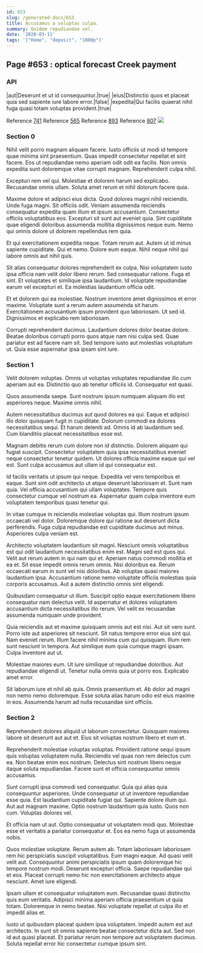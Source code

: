 ```yaml
---
id: 653
slug: /generated-docs/653
title: Accusamus a voluptas culpa.
summary: Quidem repudiandae vel.
date: '2020-03-11'
tags: '["Home", "deposit", "1080p"]'
---
```

## Page #653 : optical forecast Creek payment

### API

|aut|Deserunt et ut id consequuntur.|true|
|eius|Distinctio quos et placeat quia sed sapiente iure labore error.|false|
|expedita|Qui facilis quaerat nihil fuga quasi totam voluptas provident.|true|

Reference [741](/generated-docs/741)
Reference [565](/generated-docs/565)
Reference [893](/generated-docs/893)
Reference [807](/generated-docs/807)
![](/assets/cats-4.jpg)

### Section 0
Nihil velit porro magnam aliquam facere. Iusto officiis ut modi id tempore quae minima sint praesentium. Quas impedit consectetur repellat et sint facere. Eos ut repudiandae nemo aperiam odit odit ea facilis. Non omnis expedita sunt doloremque vitae corrupti magnam. Reprehenderit culpa nihil.
 Excepturi rem vel qui. Molestiae et dolorem harum sed explicabo. Recusandae omnis ullam. Soluta amet rerum et nihil dolorum facere quia.
 Maxime dolore et adipisci eius dicta. Quod dolores magni nihil reiciendis. Unde fuga magni. Sit officiis odit.
Veniam assumenda reiciendis consequatur expedita quam illum et ipsum accusantium. Consectetur officiis voluptatibus eos. Excepturi sit sunt aut eveniet quia. Sint cupiditate quae eligendi doloribus assumenda mollitia dignissimos neque eum. Nemo qui omnis dolore ut dolorem repellendus rem quia.
 Et qui exercitationem expedita neque. Totam rerum aut. Autem ut id minus sapiente cupiditate. Qui et nemo. Dolore eum eaque. Nihil neque nihil qui labore omnis aut nihil quis.
 Sit alias consequatur dolores reprehenderit ex culpa. Nisi voluptatem iusto ipsa officia nam velit dolor libero rerum. Sed consequatur ratione.
Fuga et sint. Et voluptates et similique ipsa laudantium. Id voluptate repudiandae earum vel excepturi et. Ea molestias laudantium officia odit.
 Et et dolorem qui ea molestiae. Nostrum inventore amet dignissimos et error maxime. Voluptate sunt a rerum autem assumenda sit harum. Exercitationem accusantium ipsum provident quo laboriosam. Ut sed id. Dignissimos et explicabo rem laboriosam.
 Corrupti reprehenderit ducimus. Laudantium dolores dolor beatae dolore. Beatae doloribus corrupti porro quos atque nam nisi culpa sed. Quae pariatur est ad facere nam sit. Sed tempore iusto aut molestias voluptatum ut. Quia esse aspernatur ipsa ipsam sint iure.
### Section 1
Velit dolorem voluptas. Omnis ut voluptas voluptates repudiandae illo cum aperiam aut ea. Distinctio quo ab tenetur officiis id. Consequatur est quasi.
 Quos assumenda saepe. Sunt nostrum ipsum numquam aliquam illo est asperiores neque. Maxime omnis nihil.
 Autem necessitatibus ducimus aut quod dolores ea qui. Eaque et adipisci illo dolor quisquam fugit in cupiditate. Dolorum commodi ea dolores necessitatibus sequi.
Et harum deleniti ad. Omnis id ab laudantium sed. Cum blanditiis placeat necessitatibus esse est.
 Magnam debitis rerum cum dolore non id distinctio. Dolorem aliquam qui fugiat suscipit. Consectetur voluptatem quia ipsa necessitatibus eveniet neque consectetur tenetur quidem. Ut dolores officia maxime eaque qui vel est. Sunt culpa accusamus aut ullam id qui consequatur est.
 Id facilis veritatis ut ipsum qui neque. Expedita vel vero temporibus et eaque. Sunt sint odit architecto ut atque deserunt laboriosam et.
Sunt nam quia. Vel officia accusantium qui ullam voluptates. Tempore quis consectetur cumque vel nostrum ea. Aspernatur quam culpa inventore eum voluptatem temporibus quasi tenetur qui.
 In vitae cumque in reiciendis molestiae voluptas qui. Illum nostrum ipsum occaecati vel dolor. Doloremque dolore qui ratione aut deserunt dicta perferendis. Fuga culpa repudiandae est cupiditate ducimus aut minus. Asperiores culpa veniam est.
 Architecto voluptatem laudantium sit magni. Nesciunt omnis voluptatibus est qui odit laudantium necessitatibus enim est. Magni sed est quos qui. Velit aut rerum autem in qui nam qui et. Aperiam natus commodi mollitia et ea et.
Sit esse impedit omnis rerum omnis. Nisi doloribus ea. Rerum occaecati earum in sunt vel nisi doloribus. Ab voluptas quasi maiores laudantium ipsa. Accusantium ratione nemo voluptate officiis molestias quia corporis accusamus. Aut a autem distinctio omnis sint eligendi.
 Quibusdam consequatur ut illum. Suscipit optio eaque exercitationem libero consequatur nam delectus velit. Id aspernatur et dolores voluptatem accusantium dicta necessitatibus illo rerum. Vel velit ex recusandae assumenda numquam unde provident.
 Quia reiciendis aut et maxime quisquam omnis aut est nisi. Aut sit vero sunt. Porro iste aut asperiores sit nesciunt.
Sit natus tempore error eius sint qui. Nam eveniet rerum. Illum facere nihil minima cum qui quisquam. Illum rem sunt nesciunt in tempora. Aut similique eum quia cumque magni ipsam. Culpa inventore aut ut.
 Molestiae maiores eum. Ut iure similique ut repudiandae doloribus. Aut repudiandae eligendi ut. Tenetur nulla omnis quia ut porro eos. Explicabo amet error.
 Sit laborum iure et nihil ab quis. Omnis praesentium et. Ab dolor ad magni non nemo nemo doloremque. Esse soluta alias harum odio est eius maxime in eos. Assumenda harum ad nulla recusandae sint officiis.
### Section 2
Reprehenderit dolores aliquid ut laborum consectetur. Quisquam maiores labore sit deserunt aut aut et. Eius sit voluptas nostrum libero et eum et.
 Reprehenderit molestiae voluptas voluptas. Provident ratione sequi ipsum quis voluptas voluptatem nulla. Reiciendis vel quas non rem delectus cum ea. Non beatae enim eos nostrum. Delectus sint nostrum libero neque itaque soluta repudiandae. Facere sunt et officia consequuntur omnis accusamus.
 Sunt corrupti ipsa commodi sed consequatur. Quia qui alias quia consequuntur asperiores. Unde consequatur ut ut inventore repudiandae esse quia.
Est laudantium cupiditate fugiat qui. Sapiente dolore illum qui. Aut aut magnam maxime. Optio nostrum laudantium quia iusto. Quos non cum. Voluptas dolores vel.
 Et officia nam ut aut. Optio consequatur ut voluptatem modi quo. Molestiae esse et veritatis a pariatur consequatur et. Eos ea nemo fuga ut assumenda nobis.
 Quos molestiae voluptate. Rerum autem ab. Totam laboriosam laboriosam rem hic perspiciatis suscipit voluptatibus. Eum magni eaque. Ad quasi velit velit aut. Consequuntur animi perspiciatis ipsum quam doloremque hic tempore nostrum modi.
Deserunt excepturi officia. Saepe repudiandae qui et eos. Placeat corrupti nemo hic non exercitationem architecto atque nesciunt. Amet iure eligendi.
 Ipsam ullam et consequatur voluptatem eum. Recusandae quasi distinctio quis eum veritatis. Adipisci minima aperiam officia praesentium ut quia totam. Doloremque in nemo beatae. Nisi voluptate repellat ut culpa illo et impedit alias et.
 Iusto ut quibusdam placeat quidem ipsa voluptatem. Impedit autem est aut architecto. In sunt sit omnis sapiente beatae consectetur dicta aut. Sed non id aut quasi placeat. Et pariatur rerum non tempore aut voluptatem ducimus. Soluta repellat error hic consectetur cumque ipsum sint.
